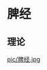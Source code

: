 = 脾经 =

== 理论 ==
{{{class="brush:text"
早上9:00~11:00 【脾经，禁食辛辣刺激】

《巳时》血气流注于脾脏，称为「足太阴脾经」，此时是人体气血最旺时期，
因此不宜食用燥热及辛辣刺激性的食物，以免伤胃败脾，即使是脾虚者进行补养，都要很小心。

关键点——腿伸直时膝盖内侧凹陷处
可用拇指按压或热水热敷。按压时尽量用力至感到明显酸胀。经常操作能调理脾脏功能，
并有助于增加食欲、促进消化和营养吸收。
}}}

[[pic/脾经.jpg]]
